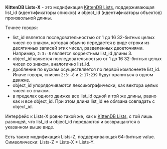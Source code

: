 '''KittenDB Lists-X''' - это модификация [[KittenDB_Lists.wiki|KittenDB Lists]], поддерживающая list_id (идентификаторы списков) и object_id (идентификаторы объектов) произвольной длины.

Точнее говоря:
* list_id является последовательностью от 1 до 16 32-битных целых чисел со знаком, которая обычно передается в виде строки из десятичных записей этих чисел, разделенных двоеточиями. Например, <code>2:3:-8</code> является корректным list_id длины 3.
* object_id является последовательностью от 1 до 16 32-битных целых чисел со знаком, аналогично list_id.
* дробление по кускам осуществляется по первой компоненте list_id. Иначе говоря, списки <code>2:3:-8</code> и <code>2:17:239</code> будут храниться в одном движке.
* object_id упорядочиваются лексикографически, как вектора целых чисел со знаком.
* в пределах одного движка все list_id одной и той же длины, равно как и все object_id. При этом длина list_id не обязана совпадать с object_id.

Интерфейс к Lists-X ровно такой же, как к [[KittenDB_Lists.wiki|KittenDB Lists]], с той лишь разницей, что list_id и object_id передаются и возвращаются в указанном выше виде.

Есть также модификация Lists-Z, поддерживающая 64-битные value. Символически: Lists-Z = Lists-X + Lists-Y.

